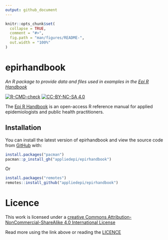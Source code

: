 ```yaml
---
output: github_document
---
```


```r
knitr::opts_chunk$set(
  collapse = TRUE,
  comment = "#>",
  fig.path = "man/figures/README-",
  out.width = "100%"
)
```

# epirhandbook
*An R package to provide data and files used in examples in the [Epi R Handbook](https://epirhandbook.com/index.html)*

<!-- badges: start -->
[![R-CMD-check](https://github.com/appliedepi/epirhandbook/workflows/R-CMD-check/badge.svg)](https://github.com/epirhandbook/epirhandbook/actions)
[![CC-BY-NC-SA 4.0](https://img.shields.io/badge/LICENCE-CC--BY--NC--SA-yellowgreen.svg)](http://creativecommons.org/licenses/by-nc-sa/4.0/)
<!-- badges: end -->

The [Epi R Handbook](https://epirhandbook.com/index.html) is an open-access R reference manual for applied epidemiologists and public health practitioners.

## Installation

You can install the latest version of epirhandbook and view the source
code from [GitHub](https://github.com/appliedepi/epirhandbook) with:

``` r
install.packages("pacman")
pacman::p_install_gh("appliedepi/epirhandbook")
```
Or
``` r
install.packages("remotes")
remotes::install_github("appliedepi/epirhandbook")
```

# Licence

This work is licensed under a [creative Commons Attribution-NonCommercial-ShareAlike 4.0 International License](http://creativecommons.org/licenses/by-nc-sa/4.0/)

Read more using the link above or reading the [LICENCE](LICENSE.md)

